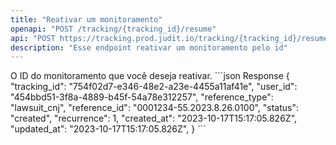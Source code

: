 ```yaml
---
title: "Reativar um monitoramento"
openapi: "POST /tracking/{tracking_id}/resume"
api: "POST https://tracking.prod.judit.io/tracking/{tracking_id}/resume"
description: "Esse endpoint reativar um monitoramento pelo id"
---
```


<ParamField path="tracking_id" type="string" required>
    O ID do monitoramento que você deseja reativar.
</ParamField>

<ResponseExample>
    ```json Response
    {
        "tracking_id": "754f02d7-e346-48e2-a23e-4455a11af41e",
        "user_id": "454bbd51-3f8a-4889-b45f-54a78e312257",
        "reference_type": "lawsuit_cnj",
        "reference_id": "0001234-55.2023.8.26.0100",
        "status": "created",
        "recurrence": 1,
        "created_at": "2023-10-17T15:17:05.826Z",
        "updated_at": "2023-10-17T15:17:05.826Z",
    }
    ```
</ResponseExample>
